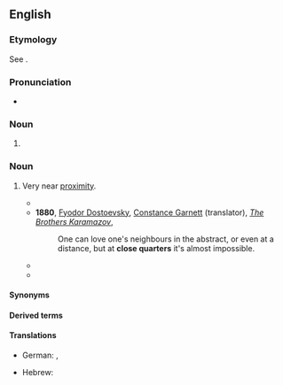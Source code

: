 ==English==

===Etymology===
See {{m|en|close quarter}}.

===Pronunciation===
* {{IPA|en|/ˌkləʊs ˈkwɔː(ɹ)tə(ɹ)z/}}

===Noun===
{{head|en|noun form}}

# {{plural of|en|close quarter}}

===Noun===
{{en-plural noun}}

# Very near [[proximity]].
#: {{ux|en|They were fighting at '''close quarters'''.}}
#: {{ux|en|Four-to-a-room is living in '''close quarters'''.}}
#* {{quote-text|en|year=1857|author={{w|Robert Michael Ballantyne}}|title=[[s:The Coral Island/Chapter 9|The Coral Island]]|passage=I was also advised to put on a belt and carry a short cudgel or bludgeon in it, for, as Jack truly remarked, the sling would be of little use if we should chance to come to '''close quarters''' with any wild animal.}}
#* '''1880''', [[w:Fyodor Dostoevsky|Fyodor Dostoevsky]], [[w:Constance Garnett|Constance Garnett]] (translator), ''[[s:The Brothers Karamazov/Book V/Chapter 4|The Brothers Karamazov]]'',
#*: One can love one's neighbours in the abstract, or even at a distance, but at '''close quarters''' it's almost impossible.
#* {{quote-text|en|year=1913|author={{w|Edgar Rice Burroughs}}|title=[[s:The Cave Girl/Chapter VI|The Cave Girl]]|passage=With a sword and shield he could have let his enemies come to very '''close quarters''' with perfect impunity to himself and then have run them through with infinite ease.}}
#* {{quote-journal|en|work=BBC Sport|author=Phil McNulty|url=https://www.bbc.com/sport/football/53955829|date=5 September 2020|title=Iceland 0-1 England|passage=He was able to watch some of the younger players he introduced into the squad at '''close quarters''' and may be able to see them in England action once more against the Danes.}}

====Synonyms====
{{col3|en|
|CQ
}}

====Derived terms====
{{der3|en|
|[[close-quarters battle weapon]] ([[CQBW]])
|[[close-quarters battle]] ([[CQB]])
|[[close-quarters combat]] ([[CQC]])
}}

====Translations====
{{trans-top|very near proximity}}
* German: {{t|de|engster Raum|m}}, {{t|de|sehr enge Verhältnisse|n-p}}
{{trans-mid}}
* Hebrew: {{t+|he|פָּנִים אֶל פָּנִים|m-p|tr=panim el panim}}
{{trans-bottom}}